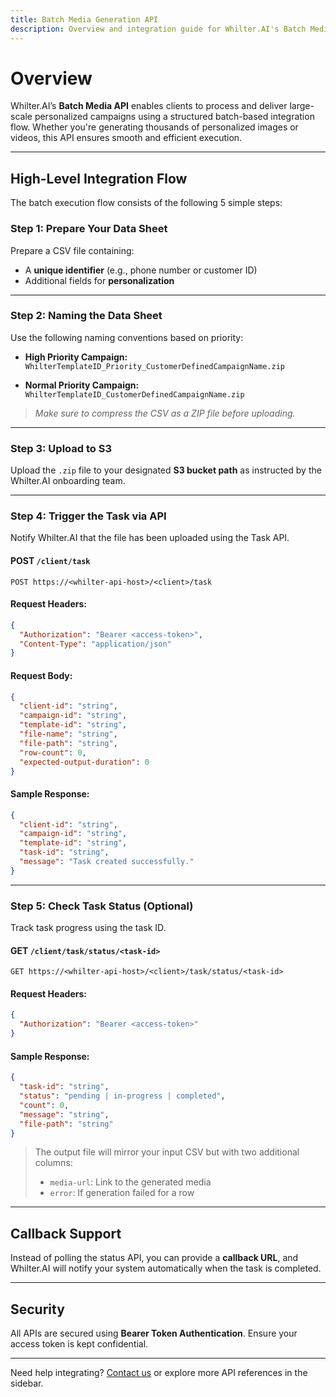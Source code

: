 ```yaml
---
title: Batch Media Generation API
description: Overview and integration guide for Whilter.AI's Batch Media API
---
```



# Overview

Whilter.AI’s **Batch Media API** enables clients to process and deliver large-scale personalized campaigns using a structured batch-based integration flow. Whether you're generating thousands of personalized images or videos, this API ensures smooth and efficient execution.

---

## High-Level Integration Flow

The batch execution flow consists of the following 5 simple steps:

### Step 1: Prepare Your Data Sheet

Prepare a CSV file containing:
- A **unique identifier** (e.g., phone number or customer ID)
- Additional fields for **personalization**

---

### Step 2: Naming the Data Sheet

Use the following naming conventions based on priority:

- **High Priority Campaign:**  
  `WhilterTemplateID_Priority_CustomerDefinedCampaignName.zip`

- **Normal Priority Campaign:**  
  `WhilterTemplateID_CustomerDefinedCampaignName.zip`

> *Make sure to compress the CSV as a ZIP file before uploading.*

---

### Step 3: Upload to S3

Upload the `.zip` file to your designated **S3 bucket path** as instructed by the Whilter.AI onboarding team.

---

### Step 4: Trigger the Task via API

Notify Whilter.AI that the file has been uploaded using the Task API.

#### **POST** `/client/task`

```http
POST https://<whilter-api-host>/<client>/task
```

#### Request Headers:
```json
{
  "Authorization": "Bearer <access-token>",
  "Content-Type": "application/json"
}
```

#### Request Body:
```json
{
  "client-id": "string",
  "campaign-id": "string",
  "template-id": "string",
  "file-name": "string",
  "file-path": "string",
  "row-count": 0,
  "expected-output-duration": 0
}
```

#### Sample Response:
```json
{
  "client-id": "string",
  "campaign-id": "string",
  "template-id": "string",
  "task-id": "string",
  "message": "Task created successfully."
}
```

---

### Step 5: Check Task Status (Optional)

Track task progress using the task ID.

#### **GET** `/client/task/status/<task-id>`

```http
GET https://<whilter-api-host>/<client>/task/status/<task-id>
```

#### Request Headers:
```json
{
  "Authorization": "Bearer <access-token>"
}
```

#### Sample Response:
```json
{
  "task-id": "string",
  "status": "pending | in-progress | completed",
  "count": 0,
  "message": "string",
  "file-path": "string"
}
```

> The output file will mirror your input CSV but with two additional columns:
> - `media-url`: Link to the generated media  
> - `error`: If generation failed for a row

---

## Callback Support

Instead of polling the status API, you can provide a **callback URL**, and Whilter.AI will notify your system automatically when the task is completed.

---

## Security

All APIs are secured using **Bearer Token Authentication**. Ensure your access token is kept confidential.

---

Need help integrating? [Contact us](mailto:support@whilter.ai) or explore more API references in the sidebar.
